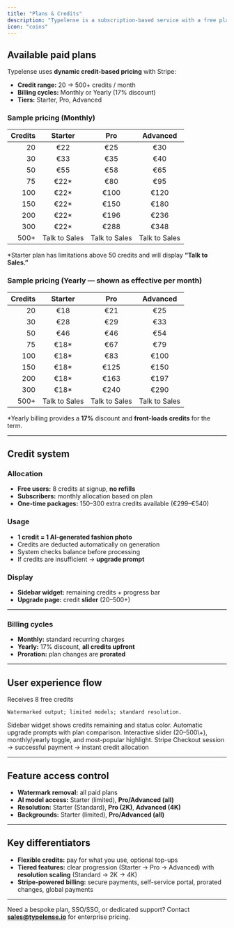 ```yaml
---
title: "Plans & Credits"
description: "Typelense is a subscription-based service with a free plan and three paid tiers. Image generation uses credits. This page explains plans, pricing, credit logic, and billing."
icon: "coins"
---
```


## Available paid plans

Typelense uses **dynamic credit-based pricing** with Stripe:

- **Credit range:** 20 → 500\+ credits / month
- **Billing cycles:** Monthly or Yearly (17% discount)
- **Tiers:** Starter, Pro, Advanced

### Sample pricing (Monthly)

| Credits | Starter       | Pro           | Advanced      |
| ------: | :-----------: | :-----------: | :-----------: |
| 20      | €22           | €25           | €30           |
| 30      | €33           | €35           | €40           |
| 50      | €55           | €58           | €65           |
| 75      | €22\*         | €80           | €95           |
| 100     | €22\*         | €100          | €120          |
| 150     | €22\*         | €150          | €180          |
| 200     | €22\*         | €196          | €236          |
| 300     | €22\*         | €288          | €348          |
| 500\+   | Talk to Sales | Talk to Sales | Talk to Sales |

\*Starter plan has limitations above 50 credits and will display **“Talk to Sales.”**

### Sample pricing (Yearly — shown as effective per month)

| Credits | Starter       | Pro           | Advanced      |
| ------: | :-----------: | :-----------: | :-----------: |
| 20      | €18           | €21           | €25           |
| 30      | €28           | €29           | €33           |
| 50      | €46           | €46           | €54           |
| 75      | €18\*         | €67           | €79           |
| 100     | €18\*         | €83           | €100          |
| 150     | €18\*         | €125          | €150          |
| 200     | €18\*         | €163          | €197          |
| 300     | €18\*         | €240          | €290          |
| 500\+   | Talk to Sales | Talk to Sales | Talk to Sales |

\*Yearly billing provides a **17%** discount and **front-loads credits** for the term.

---

## Credit system

### Allocation

- **Free users:** 8 credits at signup, **no refills**
- **Subscribers:** monthly allocation based on plan
- **One-time packages:** 150–300 extra credits available (€299–€540)

### Usage

- **1 credit = 1 AI-generated fashion photo**
- Credits are deducted automatically on generation
- System checks balance before processing
- If credits are insufficient → **upgrade prompt**

### Display

- **Sidebar widget:** remaining credits \+ progress bar
- **Upgrade page:** credit **slider** (20–500\+)

---

### Billing cycles

- **Monthly:** standard recurring charges
- **Yearly:** 17% discount, **all credits upfront**
- **Proration:** plan changes are **prorated**

---

## User experience flow

<Steps>
  <Step title="New user">
    Receives 8 free credits

    Watermarked output; limited models; standard resolution.
  </Step>
  <Step title="Monitor credits">
    Sidebar widget shows credits remaining and status color.
  </Step>
  <Step title="Low balance">
    Automatic upgrade prompts with plan comparison.
  </Step>
  <Step title="Select plan">
    Interactive slider (20–500\+), monthly/yearly toggle, and most-popular highlight.
  </Step>
  <Step title="Checkout">
    Stripe Checkout session → successful payment → instant credit allocation
  </Step>
</Steps>

---

## Feature access control

- **Watermark removal:** all paid plans
- **AI model access:** Starter (limited), **Pro/Advanced (all)**
- **Resolution:** Starter (Standard), **Pro (2K)**, **Advanced (4K)**
- **Backgrounds:** Starter (limited), **Pro/Advanced (all)**

---

## Key differentiators

- **Flexible credits:** pay for what you use, optional top-ups
- **Tiered features:** clear progression (Starter → Pro → Advanced) with **resolution scaling** (Standard → 2K → 4K)
- **Stripe-powered billing:** secure payments, self-service portal, prorated changes, global payments

---

Need a bespoke plan, SSO/SSO, or dedicated support? Contact [**sales@typelense.io**](mailto:sales@typelense.io) for enterprise pricing.